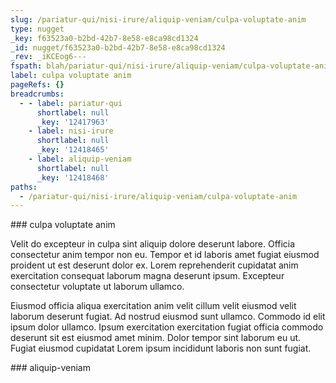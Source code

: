 ```yaml
---
slug: /pariatur-qui/nisi-irure/aliquip-veniam/culpa-voluptate-anim
type: nugget
_key: f63523a0-b2bd-42b7-8e58-e8ca98cd1324
_id: nugget/f63523a0-b2bd-42b7-8e58-e8ca98cd1324
_rev: _iKCEog6---
fspath: blah/pariatur-qui/nisi-irure/aliquip-veniam/culpa-voluptate-anim.md
label: culpa voluptate anim
pageRefs: {}
breadcrumbs:
  - - label: pariatur-qui
      shortlabel: null
      _key: '12417963'
    - label: nisi-irure
      shortlabel: null
      _key: '12418465'
    - label: aliquip-veniam
      shortlabel: null
      _key: '12418468'
paths:
  - /pariatur-qui/nisi-irure/aliquip-veniam/culpa-voluptate-anim
---
```


<NuggetArea>
<Nugget slug="/pariatur-qui/nisi-irure/aliquip-veniam/culpa-voluptate-anim" type="nugget" _key="f63523a0-b2bd-42b7-8e58-e8ca98cd1324" _id="nugget/f63523a0-b2bd-42b7-8e58-e8ca98cd1324" _rev="_iKCEog6---" fspath="blah/pariatur-qui/nisi-irure/aliquip-veniam/culpa-voluptate-anim.md" label="culpa voluptate anim" paths="/pariatur-qui/nisi-irure/aliquip-veniam/culpa-voluptate-anim">
<NuggetBody>
### culpa voluptate anim

Velit do excepteur in culpa sint aliquip dolore deserunt labore. Officia consectetur anim tempor non eu. Tempor et id laboris amet fugiat eiusmod proident ut est deserunt dolor ex. Lorem reprehenderit cupidatat anim exercitation consequat laborum magna deserunt ipsum. Excepteur consectetur voluptate ut laborum ullamco.

Eiusmod officia aliqua exercitation anim velit cillum velit eiusmod velit laborum deserunt fugiat. Ad nostrud eiusmod sunt ullamco. Commodo id elit ipsum dolor ullamco. Ipsum exercitation exercitation fugiat officia commodo deserunt sit est eiusmod amet minim. Dolor tempor sint laborum eu ut. Fugiat eiusmod cupidatat Lorem ipsum incididunt laboris non sunt fugiat.

</NuggetBody>
<Breadcrumbs>
<Crumbs>
<Crumb _key="12417963" label="pariatur-qui" /><Crumb _key="12418465" label="nisi-irure" /><Crumb _key="12418468" label="aliquip-veniam" />
</Crumbs>
</Breadcrumbs>
</Nugget>

<NuggetsInbound>
</NuggetsInbound>
<NuggetsOutbound>
</NuggetsOutbound>
</NuggetArea>
<PassagesInbound>
<Passage direction="inbound" type="passage" _key="12418468" _id="passage/12418468" _rev="_iKCEogy--_" label="aliquip-veniam" passage="aliquip-veniam" fspath="blah/pariatur-qui/nisi-irure/aliquip-veniam" paths="/pariatur-qui/nisi-irure/aliquip-veniam" slug="/pariatur-qui/nisi-irure/aliquip-veniam">
<NuggetBody>
### aliquip-veniam

</NuggetBody>
<Breadcrumbs>
<Crumbs>
<Crumb _key="12417963" label="pariatur-qui" /><Crumb _key="12418465" label="nisi-irure" />
</Crumbs>
</Breadcrumbs>
</Passage>

</PassagesInbound>
<PassagesOutbound>
</PassagesOutbound>
